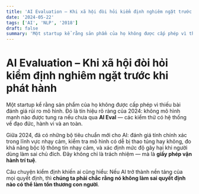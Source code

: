 ```yaml
---
title: 'AI Evaluation – Khi xã hội đòi hỏi kiểm định nghiêm ngặt trước khi phát hành'
date: '2024-05-22'
tags: ['AI', 'NLP', '2018']
draft: false
summary: 'Một startup kể rằng sản phẩm của họ không được cấp phép vì thiếu bài đánh giá rủi ro mô hình. Đó là '
---
```


# AI Evaluation – Khi xã hội đòi hỏi kiểm định nghiêm ngặt trước khi phát hành

Một startup kể rằng sản phẩm của họ không được cấp phép vì thiếu bài đánh giá rủi ro mô hình. Đó là tín hiệu rõ ràng của 2024: không mô hình mạnh nào được tung ra nếu chưa qua **AI Eval** — các kiểm thử có hệ thống về đạo đức, hành vi và an toàn.

Giữa 2024, đã có những bộ tiêu chuẩn mới cho AI: đánh giá tính chính xác trong lĩnh vực nhạy cảm, kiểm tra mô hình có dễ bị thao túng hay không, đo khả năng bộc lộ thông tin nhạy cảm, và xác định mức độ gây hại khi người dùng làm sai chủ đích. Đây không chỉ là trách nhiệm — mà là **giấy phép vận hành trí tuệ**.

Câu chuyện kiểm định khiến ai cũng hiểu: Nếu AI trở thành nền tảng của mọi quyết định, thì **chúng ta phải chắc rằng nó không làm sai quyết định nào
có thể làm tổn thương con người**.